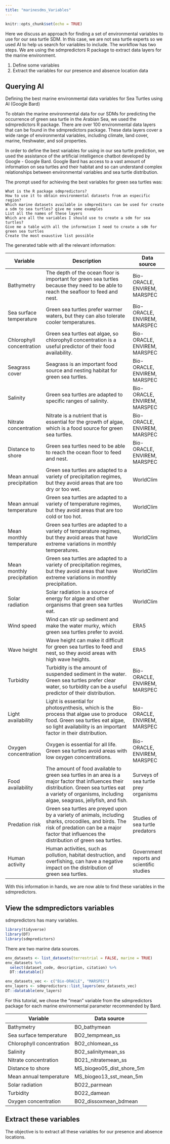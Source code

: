```yaml
---
title: "marinesdms_Variables"
---
```


```r
knitr::opts_chunk$set(echo = TRUE)
```

Here we discuss an approach for finding a set of environmental variables to use for our sea turtle SDM. In this case, we are not sea turtle experts so we used AI to help us search for variables to include. The workflow has two steps. We are using the sdmpredictors R package to extract data layers for the marine environment.

1. Define some variables
2. Extract the variables for our presence and absence location data

## Querying AI

Defining the best marine environmental data variables for Sea Turtles using AI (Google Bard)

To obtain the marine environmental data for our SDMs for predicting the occurrence of green sea turtle in the Arabian Sea, we used the sdmpredictors R package. There are over 100 environmental data layers that can be found in the sdmpredictors package. These data layers cover a wide range of environmental variables, including climate, land cover, marine, freshwater, and soil properties.

In order to define the best variables for using in our sea turtle prediction, we used the assistance of the artificial intelligence chatbot developed by Google - Google Bard. Google Bard has access to a vast amount of information on sea turtles and their habitat and so can understand complex relationships between environmental variables and sea turtle distribution.

The prompt used for achieving the best variables for green sea turtles was:

```
What is the R package sdmpredictors?
How to use it to obtain environmental datasets from an especific region?
Which marine datasets available in sdmpreditors can be used for create a sdm to sea turtles? give me some examples
List all the names of these layers
Which are all the variables I should use to create a sdm for sea turtles?
Give me a table with all the information I need to create a sdm for green sea turtles
Create the most exaustive list possible
```

The generated table with all the relevant information:

| Variable                   | Description                                                                                                                                                                                                      | Data source                               |
|----------------------------|------------------------------------------------------------------------------------------------------------------------------------------------------------------------------------------------------------------|-------------------------------------------|
| Bathymetry                 | The depth of the ocean floor is important for green sea turtles because they need to be able to reach the seafloor to feed and nest.                                                                             | Bio-ORACLE, ENVIREM, MARSPEC              |
| Sea surface temperature    | Green sea turtles prefer warmer waters, but they can also tolerate cooler temperatures.                                                                                                                          | Bio-ORACLE, ENVIREM, MARSPEC              |
| Chlorophyll concentration  | Green sea turtles eat algae, so chlorophyll concentration is a useful predictor of their food availability.                                                                                                      | Bio-ORACLE, ENVIREM, MARSPEC              |
| Seagrass cover             | Seagrass is an important food source and nesting habitat for green sea turtles.                                                                                                                                  | Bio-ORACLE, ENVIREM, MARSPEC              |
| Salinity                   | Green sea turtles are adapted to specific ranges of salinity.                                                                                                                                                    | Bio-ORACLE, ENVIREM, MARSPEC              |
| Nitrate concentration      | Nitrate is a nutrient that is essential for the growth of algae, which is a food source for green sea turtles.                                                                                                   | Bio-ORACLE, ENVIREM, MARSPEC              |
| Distance to shore          | Green sea turtles need to be able to reach the ocean floor to feed and nest.                                                                                                                                     | Bio-ORACLE, ENVIREM, MARSPEC              |
| Mean annual precipitation  | Green sea turtles are adapted to a variety of precipitation regimes, but they avoid areas that are too dry or too wet.                                                                                           | WorldClim                                 |
| Mean annual temperature    | Green sea turtles are adapted to a variety of temperature regimes, but they avoid areas that are too cold or too hot.                                                                                            | WorldClim                                 |
| Mean monthly temperature   | Green sea turtles are adapted to a variety of temperature regimes, but they avoid areas that have extreme variations in monthly temperatures.                                                                    | WorldClim                                 |
| Mean monthly precipitation | Green sea turtles are adapted to a variety of precipitation regimes, but they avoid areas that have extreme variations in monthly precipitation.                                                                 | WorldClim                                 |
| Solar radiation            | Solar radiation is a source of energy for algae and other organisms that green sea turtles eat.                                                                                                                  | WorldClim                                 |
| Wind speed                 | Wind can stir up sediment and make the water murky, which green sea turtles prefer to avoid.                                                                                                                     | ERA5                                      |
| Wave height                | Wave height can make it difficult for green sea turtles to feed and nest, so they avoid areas with high wave heights.                                                                                            | ERA5                                      |
| Turbidity                  | Turbidity is the amount of suspended sediment in the water. Green sea turtles prefer clear water, so turbidity can be a useful predictor of their distribution.                                                  | Bio-ORACLE, ENVIREM, MARSPEC              |
| Light availability         | Light is essential for photosynthesis, which is the process that algae use to produce food. Green sea turtles eat algae, so light availability is an important factor in their distribution.                     | Bio-ORACLE, ENVIREM, MARSPEC              |
| Oxygen concentration       | Oxygen is essential for all life. Green sea turtles avoid areas with low oxygen concentrations.                                                                                                                  | Bio-ORACLE, ENVIREM, MARSPEC              |
| Food availability          | The amount of food available to green sea turtles in an area is a major factor that influences their distribution. Green sea turtles eat a variety of organisms, including algae, seagrass, jellyfish, and fish. | Surveys of sea turtle prey organisms      |
| Predation risk             | Green sea turtles are preyed upon by a variety of animals, including sharks, crocodiles, and birds. The risk of predation can be a major factor that influences the distribution of green sea turtles.           | Studies of sea turtle predators           |
| Human activity             | Human activities, such as pollution, habitat destruction, and overfishing, can have a negative impact on the distribution of green sea turtles.                                                                  | Government reports and scientific studies |

With this information in hands, we are now able to find these variables in the sdmpredictors.


## View the sdmpredictors variables

sdmpredictors has many variables.

```r
library(tidyverse)
library(DT)
library(sdmpredictors)
```

There are two marine data sources.

```r
env_datasets <- list_datasets(terrestrial = FALSE, marine = TRUE)
env_datasets %>% 
  select(dataset_code, description, citation) %>% 
  DT::datatable()
```

```r
env_datasets_vec <- c("Bio-ORACLE", "MARSPEC")
env_layers <- sdmpredictors::list_layers(env_datasets_vec)
DT::datatable(env_layers)
```


For this tutorial, we chose the "mean" variable from the sdmpredictors package for each marine environmental parameter recommended by Bard.

| Variable                  | Data source               |
|---------------------------|---------------------------|
| Bathymetry                | BO_bathymean              |
| Sea surface temperature   | BO2_tempmean_ss           |
| Chlorophyll concentration | BO2_chlomean_ss           |
| Salinity                  | BO2_salinitymean_ss       |
| Nitrate concentration     | BO21_nitratemean_ss       |
| Distance to shore         | MS_biogeo05_dist_shore_5m |
| Mean annual temperature   | MS_biogeo13_sst_mean_5m   |
| Solar radiation           | BO22_parmean              |
| Turbidity                 | BO22_damean               |
| Oxygen concentration      | BO2_dissoxmean_bdmean     |


## Extract these variables

The objective is to extract all these variables for our presence and absence locations.